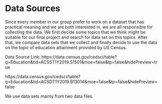 # Data Sources

Since every member in our group prefer to work on a dataset that has practical meaning and we are both interested in, we are all responsible for collecting the data. We first decide some topics that we think might be suitable for our final project and search for data set on this topics. After that, we compare data sets that we collect and finally decide to use the data on the topic of education attainment provided by US Census. 

Data Source Link: https://data.census.gov/cedsci/table?q=Education&tid=ACSST1Y2019.S1501&moe=false&tp=false&hidePreview=true

https://data.census.gov/cedsci/table?q=Education&tid=ACSDT1Y2019.B13014&moe=false&tp=false&hidePreview=false

We use data sets mainly from two data files. 